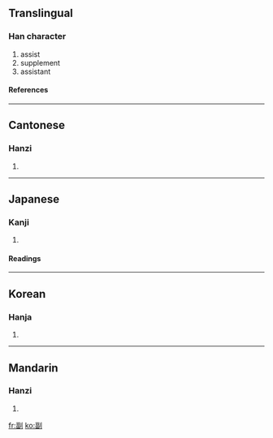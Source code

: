 ==Translingual==
{{stroke order}}
===Han character===
{{Han char|rn=18|rad=刀|as=09|sn=11|four=1260<sub>0</sub>|canj=一田中弓 (MWLN)}}
# assist
# supplement
# assistant
====References====
{{Han ref|kx=0142.230|dkj=02097|dj=0322.080|hdz=10347.160|uh=526F|ud=21103|bh=B0C6|bd=45254}}
----

==Cantonese==
===Hanzi===
{{yue-hanzi|jyut=|y=fu3}}
# {{defn|Cantonese}}
----
==Japanese==
===Kanji===
{{ja-kanji|grade=|rs=刀09}}
# {{defn|Japanese}} 
====Readings====
{{ja-readings|on=[[ふく]] (fuku)|kun=[[そう]] (sou), [[そえ]] (soe)}}
----
==Korean==
===Hanja===
{{ko-hanja|hangeul=[[부]], [[복]]|rv=bu, bok|mr=pu, pok}}
# {{defn|Korean}}
----
==Mandarin==
===Hanzi===
{{cmn-hanzi|pin=[[fù]] (fu4)|wg=fu<sup>4</sup>}}
# {{defn|Mandarin}}

[[fr:副]]
[[ko:副]]
